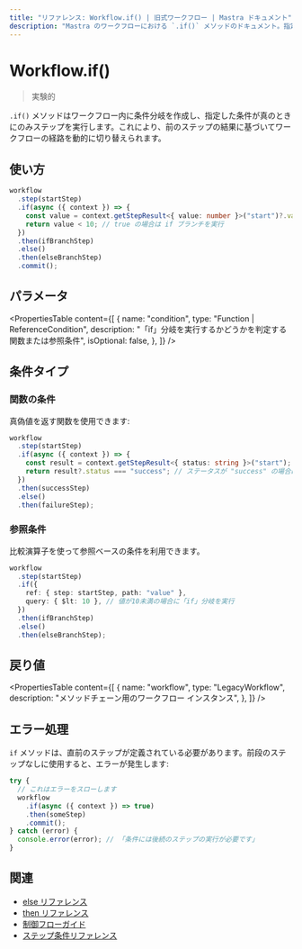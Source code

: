 ```yaml
---
title: "リファレンス: Workflow.if() | 旧式ワークフロー | Mastra ドキュメント"
description: "Mastra のワークフローにおける `.if()` メソッドのドキュメント。指定した条件に基づいて条件分岐を作成します。"
---
```


# Workflow.if()

> 実験的

`.if()` メソッドはワークフロー内に条件分岐を作成し、指定した条件が真のときにのみステップを実行します。これにより、前のステップの結果に基づいてワークフローの経路を動的に切り替えられます。

## 使い方

```typescript copy showLineNumbers
workflow
  .step(startStep)
  .if(async ({ context }) => {
    const value = context.getStepResult<{ value: number }>("start")?.value;
    return value < 10; // true の場合は if ブランチを実行
  })
  .then(ifBranchStep)
  .else()
  .then(elseBranchStep)
  .commit();
```


## パラメータ

<PropertiesTable
  content={[
    {
      name: "condition",
      type: "Function | ReferenceCondition",
      description:
        "「if」分岐を実行するかどうかを判定する関数または参照条件",
      isOptional: false,
    },
  ]}
/>

## 条件タイプ

### 関数の条件

真偽値を返す関数を使用できます:

```typescript
workflow
  .step(startStep)
  .if(async ({ context }) => {
    const result = context.getStepResult<{ status: string }>("start");
    return result?.status === "success"; // ステータスが "success" の場合に if ブロックを実行
  })
  .then(successStep)
  .else()
  .then(failureStep);
```


### 参照条件

比較演算子を使って参照ベースの条件を利用できます。

```typescript
workflow
  .step(startStep)
  .if({
    ref: { step: startStep, path: "value" },
    query: { $lt: 10 }, // 値が10未満の場合に「if」分岐を実行
  })
  .then(ifBranchStep)
  .else()
  .then(elseBranchStep);
```


## 戻り値

<PropertiesTable
  content={[
    {
      name: "workflow",
      type: "LegacyWorkflow",
      description: "メソッドチェーン用のワークフロー インスタンス",
    },
  ]}
/>

## エラー処理

`if` メソッドは、直前のステップが定義されている必要があります。前段のステップなしに使用すると、エラーが発生します:

```typescript
try {
  // これはエラーをスローします
  workflow
    .if(async ({ context }) => true)
    .then(someStep)
    .commit();
} catch (error) {
  console.error(error); // 「条件には後続のステップの実行が必要です」
}
```


## 関連

- [else リファレンス](./else)
- [then リファレンス](./then)
- [制御フローガイド](/docs/workflows-legacy/control-flow)
- [ステップ条件リファレンス](./step-condition)